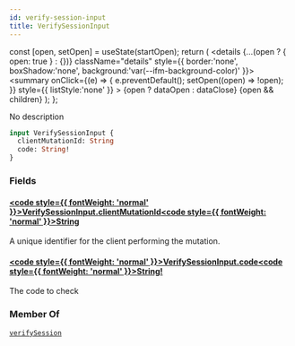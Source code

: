 ```yaml
---
id: verify-session-input
title: VerifySessionInput
---
```









  const [open, setOpen] = useState(startOpen);
  return (
    <details {...(open ? { open: true } : {})} className="details" style={{ border:'none', boxShadow:'none', background:'var(--ifm-background-color)' }}>
      <summary
        onClick={(e) => {
          e.preventDefault();
          setOpen((open) => !open);
        }}
        style={{ listStyle:'none' }}
      >
      {open ? dataOpen : dataClose}
      </summary>
      {open && children}
    </details>
  );
};








No description


```graphql
input VerifySessionInput {
  clientMutationId: String
  code: String!
}
```




### Fields

#### [<code style={{ fontWeight: 'normal' }}>VerifySessionInput.<b>clientMutationId</b></code>](#)<Bullet />[<code style={{ fontWeight: 'normal' }}><b>String</b></code>](/gql-api/types/scalars/string.mdx) <Badge class="badge badge--secondary " text="scalar"/> 
A unique identifier for the client performing the mutation.


#### [<code style={{ fontWeight: 'normal' }}>VerifySessionInput.<b>code</b></code>](#)<Bullet />[<code style={{ fontWeight: 'normal' }}><b>String!</b></code>](/gql-api/types/scalars/string.mdx) <Badge class="badge badge--secondary badge--non_null" text="non-null"/> <Badge class="badge badge--secondary " text="scalar"/> 
The code to check






### Member Of

[`verifySession`](/gql-api/operations/mutations/verify-session.mdx)  <Badge class="badge badge--secondary badge--relation" text="mutation"/>